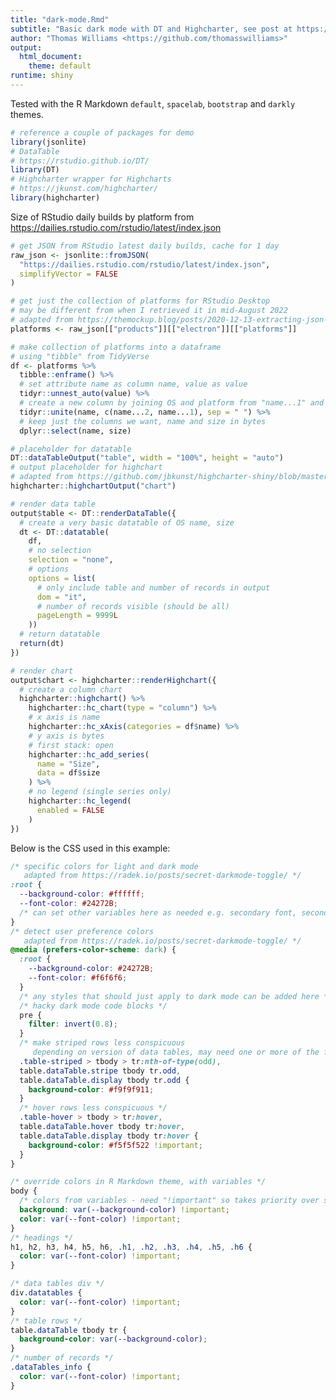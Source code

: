 ```yaml
---
title: "dark-mode.Rmd"
subtitle: "Basic dark mode with DT and Highcharter, see post at https://thomasswilliams.github.io/networking/2022/08/26/r-markdown-dark-mode-1.html"
author: "Thomas Williams <https://github.com/thomasswilliams>"
output:
  html_document:
    theme: default
runtime: shiny
---
```


Tested with the R Markdown `default`, `spacelab`, `bootstrap` and `darkly` themes.

``` r
# reference a couple of packages for demo
library(jsonlite)
# DataTable
# https://rstudio.github.io/DT/
library(DT)
# Highcharter wrapper for Highcharts
# https://jkunst.com/highcharter/
library(highcharter)
```

Size of RStudio daily builds by platform from <https://dailies.rstudio.com/rstudio/latest/index.json>

```r
# get JSON from RStudio latest daily builds, cache for 1 day
raw_json <- jsonlite::fromJSON(
  "https://dailies.rstudio.com/rstudio/latest/index.json",
  simplifyVector = FALSE
)

# get just the collection of platforms for RStudio Desktop
# may be different from when I retrieved it in mid-August 2022
# adapted from https://themockup.blog/posts/2020-12-13-extracting-json-from-websites-and-public-apis-with-r/
platforms <- raw_json[["products"]][["electron"]][["platforms"]]

# make collection of platforms into a dataframe
# using "tibble" from TidyVerse
df <- platforms %>%
  tibble::enframe() %>%
  # set attribute name as column name, value as value
  tidyr::unnest_auto(value) %>%
  # create a new column by joining OS and platform from "name...1" and "name...2"
  tidyr::unite(name, c(name...2, name...1), sep = " ") %>%
  # keep just the columns we want, name and size in bytes
  dplyr::select(name, size)
```

```r
# placeholder for datatable
DT::dataTableOutput("table", width = "100%", height = "auto")
# output placeholder for highchart
# adapted from https://github.com/jbkunst/highcharter-shiny/blob/master/01-get-started/app.R
highcharter::highchartOutput("chart")

# render data table
output$table <- DT::renderDataTable({
  # create a very basic datatable of OS name, size
  dt <- DT::datatable(
    df,
    # no selection
    selection = "none",
    # options
    options = list(
      # only include table and number of records in output
      dom = "it",
      # number of records visible (should be all)
      pageLength = 9999L
    ))
  # return datatable
  return(dt)
})

# render chart
output$chart <- highcharter::renderHighchart({
  # create a column chart
  highcharter::highchart() %>%
    highcharter::hc_chart(type = "column") %>%
    # x axis is name
    highcharter::hc_xAxis(categories = df$name) %>%
    # y axis is bytes
    # first stack: open
    highcharter::hc_add_series(
      name = "Size",
      data = df$size
    ) %>%
    # no legend (single series only)
    highcharter::hc_legend(
      enabled = FALSE
    )
})
```

Below is the CSS used in this example:

```css
/* specific colors for light and dark mode
   adapted from https://radek.io/posts/secret-darkmode-toggle/ */
:root {
  --background-color: #ffffff;
  --font-color: #24272B;
  /* can set other variables here as needed e.g. secondary font, secondary background etc. */
}
/* detect user preference colors
   adapted from https://radek.io/posts/secret-darkmode-toggle/ */
@media (prefers-color-scheme: dark) {
  :root {
    --background-color: #24272B;
    --font-color: #f6f6f6;
  }
  /* any styles that should just apply to dark mode can be added here */
  /* hacky dark mode code blocks */
  pre {
    filter: invert(0.8);
  }
  /* make striped rows less conspicuous 
     depending on version of data tables, may need one or more of the following selectors */
  .table-striped > tbody > tr:nth-of-type(odd),
  table.dataTable.stripe tbody tr.odd,
  table.dataTable.display tbody tr.odd {
    background-color: #f9f9f911;
  }
  /* hover rows less conspicuous */
  .table-hover > tbody > tr:hover,
  table.dataTable.hover tbody tr:hover,
  table.dataTable.display tbody tr:hover {
    background-color: #f5f5f522 !important;
  }
}

/* override colors in R Markdown theme, with variables */
body {
  /* colors from variables - need "!important" so takes priority over settings elsewhere */
  background: var(--background-color) !important;
  color: var(--font-color) !important;
}
/* headings */
h1, h2, h3, h4, h5, h6, .h1, .h2, .h3, .h4, .h5, .h6 {
  color: var(--font-color) !important;
}

/* data tables div */
div.datatables {
  color: var(--font-color) !important;
}
/* table rows */
table.dataTable tbody tr {
  background-color: var(--background-color);
}
/* number of records */
.dataTables_info {
  color: var(--font-color) !important;
}
```